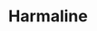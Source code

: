 ---
title: Harmaline
aka:
  - 4,9-dihydro-7-methoxy-1-methyl-3H-pyrido[3,4-b]indole
  - Leucoharmine
duration_chart_title: Oral Duration of Harmaline
duration_chart:
  total: 4–8 hours
  onset: 45m
  coming_up: 105m
  plateau: 120m
  coming_down: 90m
  after_effects: 6h
positive_effects: relaxation
neutral_effects: sedation, increased duration of psychedelic effects
negative_effects: nausea, dangerous combinations
image_location: /src/assets/Images/Harmaline/Harmaline (structural formula).png
dosage_table:
  title: Oral Dosage of Harmaline
  threshold: 6 mg
  light: 15 mg
  common: 60 mg
  strong: 120 mg
  heavy: 180+ mg
--- 